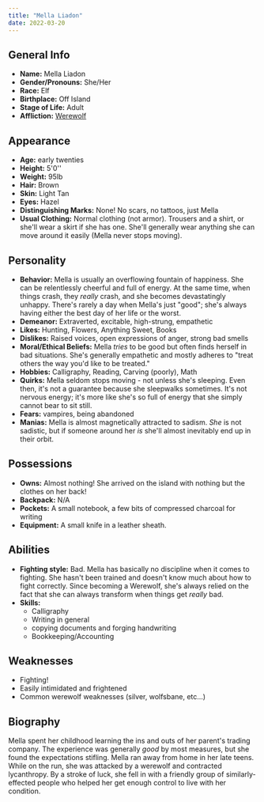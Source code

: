 ```yaml
---
title: "Mella Liadon"
date: 2022-03-20
---
```


## General Info

- **Name:** Mella Liadon
- **Gender/Pronouns:** She/Her
- **Race:** Elf
- **Birthplace:** Off Island
- **Stage of Life:** Adult
- **Affliction:** [Werewolf](/far-shore-inn/lycanthropy)

## Appearance

- **Age:** early twenties
- **Height:** 5'0''
- **Weight:** 95lb
- **Hair:** Brown
- **Skin:** Light Tan
- **Eyes:** Hazel
- **Distinguishing Marks:** None! No scars, no tattoos, just Mella
- **Usual Clothing:** Normal clothing (not armor). Trousers and a shirt, or she'll wear a skirt if she has one. She'll generally wear anything she can move around it easily (Mella never stops moving).

## Personality

- **Behavior:** Mella is usually an overflowing fountain of happiness. She can be relentlessly cheerful and full of energy. At the same time, when things crash, they *really* crash, and she becomes devastatingly unhappy. There's rarely a day when Mella's just "good"; she's always having either the best day of her life or the worst.
- **Demeanor:** Extraverted, excitable, high-strung, empathetic
- **Likes:** Hunting, Flowers, Anything Sweet, Books
- **Dislikes:** Raised voices, open expressions of anger, strong bad smells
- **Moral/Ethical Beliefs:** Mella *tries* to be good but often finds herself in bad situations. She's generally empathetic and mostly adheres to "treat others the way you'd like to be treated."
- **Hobbies:** Calligraphy, Reading, Carving (poorly), Math
- **Quirks:** Mella seldom stops moving - not unless she's sleeping. Even then, it's not a guarantee because she sleepwalks sometimes. It's not nervous energy; it's more like she's so full of energy that she simply cannot bear to sit still.
- **Fears:** vampires, being abandoned
- **Manias:** Mella is almost magnetically attracted to sadism. *She* is not sadistic, but if someone around her *is* she'll almost inevitably end up in their orbit.

## Possessions

- **Owns:** Almost nothing! She arrived on the island with nothing but the clothes on her back!
- **Backpack:** N/A
- **Pockets:** A small notebook, a few bits of compressed charcoal for writing
- **Equipment:** A small knife in a leather sheath.

## Abilities

- **Fighting style:** Bad. Mella has basically no discipline when it comes to fighting. She hasn't been trained and doesn't know much about how to fight correctly. Since becoming a Werewolf, she's always relied on the fact that she can always transform when things get *really* bad.
- **Skills:**
  - Calligraphy
  - Writing in general
  - copying documents and forging handwriting
  - Bookkeeping/Accounting

## Weaknesses

- Fighting!
- Easily intimidated and frightened
- Common werewolf weaknesses (silver, wolfsbane, etc...)

## Biography

Mella spent her childhood learning the ins and outs of her parent's trading company.
The experience was generally *good* by most measures, but she found the expectations
stifling. Mella ran away from home in her late teens. While on the run, she was attacked
by a werewolf and contracted lycanthropy. By a stroke of luck, she fell in with a
friendly group of similarly-effected people who helped her get enough control to live
with her condition.
